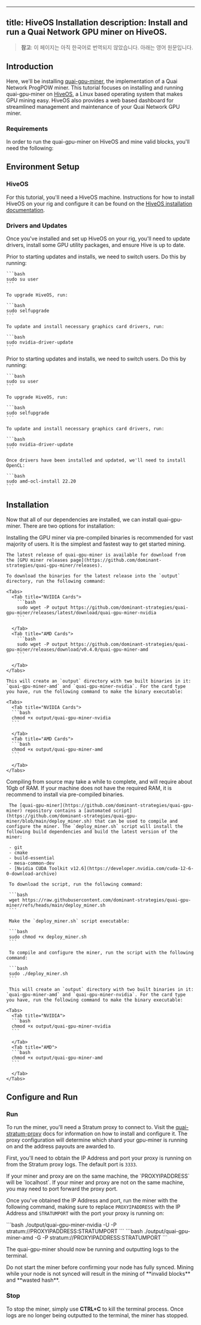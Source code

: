 <!-- AUTO-GENERATED-CONTENT:START (ENGLISH-COPY) -->
---
title: HiveOS Installation
description: Install and run a Quai Network GPU miner on HiveOS.
---

> **참고**: 이 페이지는 아직 한국어로 번역되지 않았습니다. 아래는 영어 원문입니다.

## Introduction

Here, we'll be installing [quai-gpu-miner](https://github.com/dominant-strategies/quai-gpu-miner), the implementation of a Quai Network ProgPOW miner. This tutorial focuses on installing and running quai-gpu-miner on [HiveOS](https://hiveon.com/os/), a Linux based operating system that makes GPU mining easy. HiveOS also provides a web based dashboard for streamlined management and maintenance of your Quai Network GPU miner.

### Requirements

In order to run the quai-gpu-miner on HiveOS and mine valid blocks, you'll need the following:

<CardGroup cols={3}>
	<Card
		title='Synced go-quai node'
		href='/guides/client/node'
		icon='computer'
	/>
	<Card
		title='Configured Stratum proxy'
		href='/guides/client/stratum'
		icon='router'
	/>
	<Card
		title='HiveOS machine'
		icon='hive'
	/>
	<Card
		title='AMD or NVIDIA GPU'
		icon='microchip'
	/>
	<Card
		title='4GB+ of RAM'
		icon='usb-drive'
	/>
</CardGroup>

## Environment Setup

### HiveOS

For this tutorial, you'll need a HiveOS machine. Instructions for how to install HiveOS on your rig and configure it can be found on the [HiveOS installation documentation](https://hiveon.com/install/).

### Drivers and Updates

Once you've installed and set up HiveOS on your rig, you'll need to update drivers, install some GPU utility packages, and ensure Hive is up to date.

<Tabs>
  <Tab title="CUDA Drivers">
    Prior to starting updates and installs, we need to switch users. Do this by running:

    ```bash
    sudo su user
    ```

    To upgrade HiveOS, run:

    ```bash
    sudo selfupgrade
    ```

    To update and install necessary graphics card drivers, run:

    ```bash
    sudo nvidia-driver-update
    ```

  </Tab>
  <Tab title="OpenCL Drivers">
    Prior to starting updates and installs, we need to switch users. Do this by running:

    ```bash
    sudo su user
    ```

    To upgrade HiveOS, run:

    ```bash
    sudo selfupgrade
    ```

    To update and install necessary graphics card drivers, run:

    ```bash
    sudo nvidia-driver-update
    ```

    Once drivers have been installed and updated, we'll need to install OpenCL:

    ```bash
    sudo amd-ocl-install 22.20
    ```

  </Tab>
</Tabs>

## Installation

Now that all of our dependencies are installed, we can install quai-gpu-miner. There are two options for installation:

<Tabs>
  <Tab title="Pre-compiled Binaries">
    <Tip>
      Installing the GPU miner via pre-compiled binaries is recommended for vast majority of users. It is the simplest and fastest way to get started mining.
    </Tip>

    The latest release of quai-gpu-miner is available for download from the [GPU miner releases page](https://github.com/dominant-strategies/quai-gpu-miner/releases).

    To download the binaries for the latest release into the `output` directory, run the following command:

    <Tabs>
      <Tab title="NVIDIA Cards">
        ```bash
        sudo wget -P output https://github.com/dominant-strategies/quai-gpu-miner/releases/latest/download/quai-gpu-miner-nvidia
        ```

      </Tab>
      <Tab title="AMD Cards">
        ```bash
        sudo wget -P output https://github.com/dominant-strategies/quai-gpu-miner/releases/download/v0.4.0/quai-gpu-miner-amd
        ```

      </Tab>
    </Tabs>

    This will create an `output` directory with two built binaries in it: `quai-gpu-miner-amd` and `quai-gpu-miner-nvidia`. For the card type you have, run the following command to make the binary executable:

    <Tabs>
      <Tab title="NVIDIA Cards">
      ```bash
      chmod +x output/quai-gpu-miner-nvidia
      ```

      </Tab>
      <Tab title="AMD Cards">
      ```bash
      chmod +x output/quai-gpu-miner-amd
      ```

      </Tab>
    </Tabs>

  </Tab>
  <Tab title="Compile from Source">
    <Warning>
      Compiling from source may take a while to complete, and will require about 10gb of RAM. If your machine does not have the required RAM, it is recommend to install via pre-compiled binaries.
    </Warning>

     The [quai-gpu-miner](https://github.com/dominant-strategies/quai-gpu-miner) repository contains a [automated script](https://github.com/dominant-strategies/quai-gpu-miner/blob/main/deploy_miner.sh) that can be used to compile and configure the miner. The `deploy_miner.sh` script will install the following build dependencies and build the latest version of the miner:

     - git
     - cmake
     - build-essential
     - mesa-common-dev
     - [Nvidia CUDA Toolkit v12.6](https://developer.nvidia.com/cuda-12-6-0-download-archive)

     To download the script, run the following command:

     ```bash
     wget https://raw.githubusercontent.com/dominant-strategies/quai-gpu-miner/refs/heads/main/deploy_miner.sh
     ```

     Make the `deploy_miner.sh` script executable:

     ```bash
     sudo chmod +x deploy_miner.sh
     ```

     To compile and configure the miner, run the script with the following command:

     ```bash
     sudo ./deploy_miner.sh
     ```

     This will create an `output` directory with two built binaries in it: `quai-gpu-miner-amd` and `quai-gpu-miner-nvidia`. For the card type you have, run the following command to make the binary executable:

    <Tabs>
      <Tab title="NVIDIA">
      ```bash
      chmod +x output/quai-gpu-miner-nvidia
      ```

      </Tab>
      <Tab title="AMD">
      ```bash
      chmod +x output/quai-gpu-miner-amd
      ```

      </Tab>
    </Tabs>

  </Tab>
</Tabs>

## Configure and Run

### Run

To run the miner, you'll need a Stratum proxy to connect to. Visit the [quai-stratum-proxy](/ko/guides/client/stratum) docs for information on how to install and configure it. The proxy configuration will determine which shard your gpu-miner is running on and the address payouts are awarded to.

First, you'll need to obtain the IP Address and port your proxy is running on from the Stratum proxy logs. The default port is `3333`.

<Note>
	If your miner and proxy are on the same machine, the `PROXYIPADDRESS` will be `localhost`. If your miner and proxy are not on the same
	machine, you may need to port forward the proxy port.
</Note>

Once you've obtained the IP Address and port, run the miner with the following command, making sure to replace `PROXYIPADDRESS` with the IP Address and `STRATUMPORT` with the port your proxy is running on:

<Tabs>
  <Tab title="NVIDIA">
  ```bash
  ./output/quai-gpu-miner-nvidia -U -P stratum://PROXYIPADDRESS:STRATUMPORT
  ```

  </Tab>
  <Tab title="AMD">
  ```bash
  ./output/quai-gpu-miner-amd -G -P stratum://PROXYIPADDRESS:STRATUMPORT
  ```
  
  </Tab>
</Tabs>

The quai-gpu-miner should now be running and outputting logs to the terminal.

<Warning>
	Do not start the miner before confirming your node has fully synced. Mining while your node is not synced will result in the mining of
	**invalid blocks** and **wasted hash**.
</Warning>

### Stop

To stop the miner, simply use **CTRL+C** to kill the terminal process. Once logs are no longer being outputted to the terminal, the miner has stopped.
